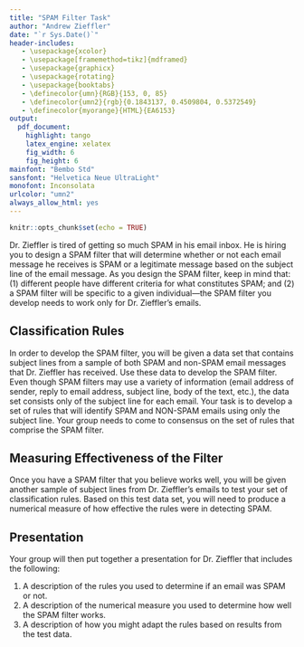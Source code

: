 ```yaml
---
title: "SPAM Filter Task"
author: "Andrew Zieffler"
date: "`r Sys.Date()`"
header-includes:
   - \usepackage{xcolor}
   - \usepackage[framemethod=tikz]{mdframed}
   - \usepackage{graphicx}
   - \usepackage{rotating}
   - \usepackage{booktabs}
   - \definecolor{umn}{RGB}{153, 0, 85}
   - \definecolor{umn2}{rgb}{0.1843137, 0.4509804, 0.5372549}
   - \definecolor{myorange}{HTML}{EA6153}
output: 
  pdf_document:
    highlight: tango
    latex_engine: xelatex
    fig_width: 6
    fig_height: 6
mainfont: "Bembo Std"
sansfont: "Helvetica Neue UltraLight"
monofont: Inconsolata
urlcolor: "umn2"
always_allow_html: yes
---
```


```r
knitr::opts_chunk$set(echo = TRUE)
```


Dr. Zieffler is tired of getting so much SPAM in his email inbox. He is hiring you to design a SPAM filter that will determine whether or not each email message he receives is SPAM or a legitimate message based on the subject line of the email message. As you design the SPAM filter, keep in mind that: (1) different people have different criteria for what constitutes SPAM; and (2) a SPAM filter will be specific to a given individual---the SPAM filter you develop needs to work only for Dr. Zieffler's emails.

## Classification Rules

In order to develop the SPAM filter, you will be given a data set that contains subject lines from a sample of both SPAM and non-SPAM email messages that Dr. Zieffler has received. Use these data to develop the SPAM filter. Even though SPAM filters may use a variety of information (email address of sender, reply to email address, subject line, body of the text, etc.), the data set consists only of the subject line for each email. Your task is to develop a set of rules that will identify SPAM and NON-SPAM emails using only the subject line. Your group needs to come to consensus on the set of rules that comprise the SPAM filter.

## Measuring Effectiveness of the Filter

Once you have a SPAM filter that you believe works well, you will be given another sample of subject lines from Dr. Zieffler’s emails to test your set of classification rules. Based on this test data set, you will need to produce a numerical measure of how effective the rules were in detecting SPAM.

## Presentation

Your group will then put together a presentation for Dr. Zieffler that includes the following:

1. A description of the rules you used to determine if an email was SPAM or not.
2. A description of the numerical measure you used to determine how well the SPAM filter works.
3. A description of how you might adapt the rules based on results from the test data.

